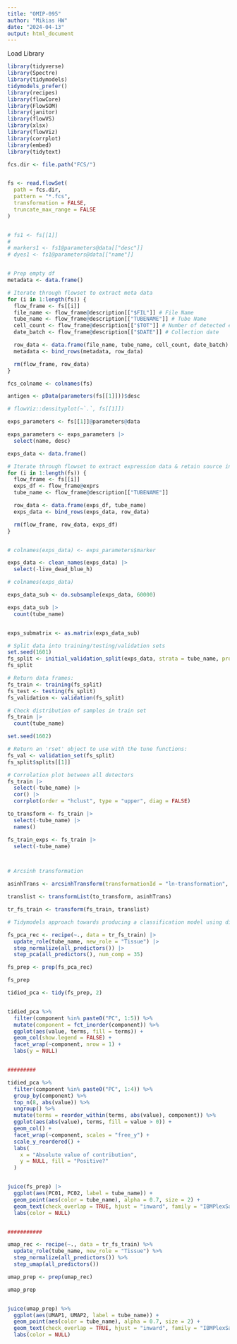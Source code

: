 ```yaml
---
title: "OMIP-095"
author: "Mikias HW"
date: "2024-04-13"
output: html_document
---
```


Load Library
```r
library(tidyverse)
library(Spectre)
library(tidymodels)
tidymodels_prefer()
library(recipes)
library(flowCore)
library(FlowSOM)
library(janitor)
library(flowVS)
library(xlsx)
library(flowViz)
library(corrplot)
library(embed)
library(tidytext)

```


```r
fcs.dir <- file.path("FCS/")


fs <- read.flowSet(
  path = fcs.dir,
  pattern = "*.fcs",
  transformation = FALSE,
  truncate_max_range = FALSE
)


# fs1 <- fs[[1]]
#
# markers1 <- fs1@parameters@data[["desc"]]
# dyes1 <- fs1@parameters@data[["name"]]


# Prep empty df
metadata <- data.frame()

# Iterate through flowset to extract meta data
for (i in 1:length(fs)) {
  flow_frame <- fs[[i]]
  file_name <- flow_frame@description[["$FIL"]] # File Name
  tube_name <- flow_frame@description[["TUBENAME"]] # Tube Name
  cell_count <- flow_frame@description[["$TOT"]] # Number of detected events
  date_batch <- flow_frame@description[["$DATE"]] # Collection date

  row_data <- data.frame(file_name, tube_name, cell_count, date_batch)
  metadata <- bind_rows(metadata, row_data)

  rm(flow_frame, row_data)
}
```

```r
fcs_colname <- colnames(fs)

antigen <- pData(parameters(fs[[1]]))$desc

# flowViz::densityplot(~`.`, fs[[1]])
```


```r
exps_parameters <- fs[[1]]@parameters@data

exps_parameters <- exps_parameters |>
  select(name, desc)

exps_data <- data.frame()

# Iterate through flowset to extract expression data & retain source information
for (i in 1:length(fs)) {
  flow_frame <- fs[[i]]
  exps_df <- flow_frame@exprs
  tube_name <- flow_frame@description[["TUBENAME"]]

  row_data <- data.frame(exps_df, tube_name)
  exps_data <- bind_rows(exps_data, row_data)

  rm(flow_frame, row_data, exps_df)
}


# colnames(exps_data) <- exps_parameters$marker

exps_data <- clean_names(exps_data) |>
  select(-live_dead_blue_h)

# colnames(exps_data)

exps_data_sub <- do.subsample(exps_data, 60000)

exps_data_sub |>
  count(tube_name)


exps_submatrix <- as.matrix(exps_data_sub)
```

```r
# Split data into training/testing/validation sets
set.seed(1601)
fs_split <- initial_validation_split(exps_data, strata = tube_name, prop = c(0.025, 0.025))
fs_split

# Return data frames:
fs_train <- training(fs_split)
fs_test <- testing(fs_split)
fs_validation <- validation(fs_split)

# Check distribution of samples in train set
fs_train |>
  count(tube_name)

set.seed(1602)

# Return an 'rset' object to use with the tune functions:
fs_val <- validation_set(fs_split)
fs_split$splits[[1]]

# Corrolation plot between all detectors
fs_train |>
  select(-tube_name) |>
  cor() |>
  corrplot(order = "hclust", type = "upper", diag = FALSE)

to_transform <- fs_train |>
  select(-tube_name) |>
  names()

fs_train_exps <- fs_train |>
  select(-tube_name)



# Arcsinh transformation

asinhTrans <- arcsinhTransform(transformationId = "ln-transformation", a = 1, b = 500, c = 1)

translist <- transformList(to_transform, asinhTrans)

tr_fs_train <- transform(fs_train, translist)
```


```r
# Tidymodels approach towards producing a classification model using dimensionality reduction. 

fs_pca_rec <- recipe(~., data = tr_fs_train) |>
  update_role(tube_name, new_role = "Tissue") |>
  step_normalize(all_predictors()) |>
  step_pca(all_predictors(), num_comp = 35)

fs_prep <- prep(fs_pca_rec)

fs_prep

tidied_pca <- tidy(fs_prep, 2)


tidied_pca %>%
  filter(component %in% paste0("PC", 1:5)) %>%
  mutate(component = fct_inorder(component)) %>%
  ggplot(aes(value, terms, fill = terms)) +
  geom_col(show.legend = FALSE) +
  facet_wrap(~component, nrow = 1) +
  labs(y = NULL)


#########

tidied_pca %>%
  filter(component %in% paste0("PC", 1:4)) %>%
  group_by(component) %>%
  top_n(8, abs(value)) %>%
  ungroup() %>%
  mutate(terms = reorder_within(terms, abs(value), component)) %>%
  ggplot(aes(abs(value), terms, fill = value > 0)) +
  geom_col() +
  facet_wrap(~component, scales = "free_y") +
  scale_y_reordered() +
  labs(
    x = "Absolute value of contribution",
    y = NULL, fill = "Positive?"
  )


juice(fs_prep) |>
  ggplot(aes(PC01, PC02, label = tube_name)) +
  geom_point(aes(color = tube_name), alpha = 0.7, size = 2) +
  geom_text(check_overlap = TRUE, hjust = "inward", family = "IBMPlexSans") +
  labs(color = NULL)


###########

umap_rec <- recipe(~., data = tr_fs_train) %>%
  update_role(tube_name, new_role = "Tissue") %>%
  step_normalize(all_predictors()) %>%
  step_umap(all_predictors())

umap_prep <- prep(umap_rec)

umap_prep


juice(umap_prep) %>%
  ggplot(aes(UMAP1, UMAP2, label = tube_name)) +
  geom_point(aes(color = tube_name), alpha = 0.7, size = 2) +
  geom_text(check_overlap = TRUE, hjust = "inward", family = "IBMPlexSans") +
  labs(color = NULL)
```
